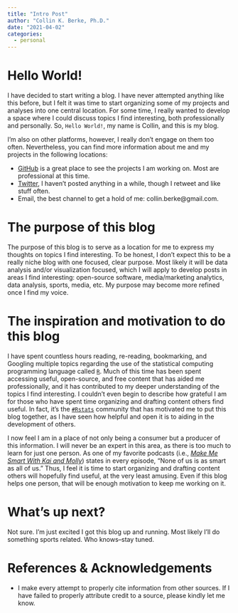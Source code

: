 ```yaml
---
title: "Intro Post"
author: "Collin K. Berke, Ph.D."
date: "2021-04-02"
categories:
  - personal
---
```


# Hello World!

I have decided to start writing a blog. I have never attempted anything like this before, but I felt it was time to start organizing some of my projects and analyses into one central location. For some time, I really wanted to develop a space where I could discuss topics I find interesting, both professionally and personally. So, `Hello World!`, my name is Collin, and this is my blog. 

I'm also on other platforms, however, I really don't engage on them too often. Nevertheless, you can find more information about me and my projects in the following locations:

* [GitHub](https://github.com/collinberke) is a great place to see the projects I am working on. Most are professional at this time.
* [Twitter](https://twitter.com/BerkeCollin), I haven't posted anything in a while, though I retweet and like stuff often. 
* Email, the best channel to get a hold of me: collin.berke@gmail.com. 

# The purpose of this blog

The purpose of this blog is to serve as a location for me to express my thoughts on topics I find interesting. To be honest, I don't expect this to be a really niche blog with one focused, clear purpose. Most likely it will be data analysis and/or visualization focused, which I will apply to develop posts in areas I find interesting: open-source software, media/marketing analytics, data analysis, sports, media, etc. My purpose may become more refined once I find my voice. 

# The inspiration and motivation to do this blog

I have spent countless hours reading, re-reading, bookmarking, and Googling multiple topics regarding the use of the statistical computing programming language called [`R`](https://www.r-project.org/). Much of this time has been spent accessing useful, open-source, and free content that has aided me professionally, and it has contributed to my deeper understanding of the topics I find interesting. I couldn't even begin to describe how grateful I am for those who have spent time organizing and drafting content others find useful. In fact, it's the [`#Rstats`](https://twitter.com/search?q=%23Rstats&src=typed_query) community that has motivated me to put this blog together, as I have seen how helpful and open it is to aiding in the development of others.

I now feel I am in a place of not only being a consumer but a producer of this information. I will never be an expert in this area, as there is too much to learn for just one person. As one of my favorite podcasts (i.e., [_Make Me Smart With Kai and Molly_](https://www.marketplace.org/shows/make-me-smart-with-kai-and-molly/)) states in every episode, "None of us is as smart as all of us." Thus, I feel it is time to start organizing and drafting content others will hopefully find useful, at the very least amusing. Even if this blog helps one person, that will be enough motivation to keep me working on it.  

# What's up next?

Not sure. I'm just excited I got this blog up and running. Most likely I'll do something sports related. Who knows--stay tuned.  

# References & Acknowledgements

* I make every attempt to properly cite information from other sources. If I have failed to properly attribute credit to a source, please kindly let me know.
